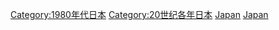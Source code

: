 {{Commonscat|1980 in Japan}}
{{Year by category
|m=1
|c=9
|d=8
|y=0
|cat=日本
|sortkey=Japan
|parent=20世纪各年日本
|subcat=1980年亚洲
}}

[[Category:1980年代日本|Category:1980年代日本]]
[[Category:20世纪各年日本|Category:20世纪各年日本]]
[[Category:1980年各国|Japan]]
[[Category:1980年亚洲|Japan]]